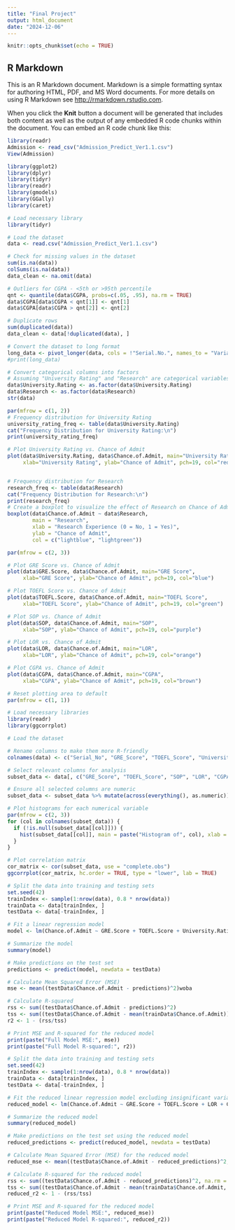 ```yaml
---
title: "Final Project"
output: html_document
date: "2024-12-06"
---
```


```r
knitr::opts_chunk$set(echo = TRUE)
```

## R Markdown

This is an R Markdown document. Markdown is a simple formatting syntax for authoring HTML, PDF, and MS Word documents. For more details on using R Markdown see <http://rmarkdown.rstudio.com>.

When you click the **Knit** button a document will be generated that includes both content as well as the output of any embedded R code chunks within the document. You can embed an R code chunk like this:

```r
library(readr)
Admission <- read_csv("Admission_Predict_Ver1.1.csv")
View(Admission)
```

```r
library(ggplot2)
library(dplyr)
library(tidyr)
library(readr)
library(gmodels)
library(GGally)
library(caret)
```



```r
# Load necessary library
library(tidyr)

# Load the dataset
data <- read.csv("Admission_Predict_Ver1.1.csv")

# Check for missing values in the dataset
sum(is.na(data))
colSums(is.na(data))
data_clean <- na.omit(data)

# Outliers for CGPA - <5th or >95th percentile
qnt <- quantile(data$CGPA, probs=c(.05, .95), na.rm = TRUE)
data$CGPA[data$CGPA < qnt[1]] <- qnt[1]
data$CGPA[data$CGPA > qnt[2]] <- qnt[2]

# Duplicate rows
sum(duplicated(data))
data_clean <- data[!duplicated(data), ]

# Convert the dataset to long format
long_data <- pivot_longer(data, cols = !"Serial.No.", names_to = "Variable", values_to = "Value")
#print(long_data)

# Convert categorical columns into factors
# Assuming "University Rating" and "Research" are categorical variables
data$University.Rating <- as.factor(data$University.Rating)
data$Research <- as.factor(data$Research)
str(data)
```
```r
par(mfrow = c(1, 2))
# Frequency distribution for University Rating
university_rating_freq <- table(data$University.Rating)
cat("Frequency Distribution for University Rating:\n")
print(university_rating_freq)

# Plot University Rating vs. Chance of Admit
plot(data$University.Rating, data$Chance.of.Admit, main="University Rating",
     xlab="University Rating", ylab="Chance of Admit", pch=19, col="red")


# Frequency distribution for Research
research_freq <- table(data$Research)
cat("Frequency Distribution for Research:\n")
print(research_freq)
# Create a boxplot to visualize the effect of Research on Chance of Admit
boxplot(data$Chance.of.Admit ~ data$Research, 
        main = "Research",
        xlab = "Research Experience (0 = No, 1 = Yes)", 
        ylab = "Chance of Admit",
        col = c("lightblue", "lightgreen"))
```

```r
par(mfrow = c(2, 3))

# Plot GRE Score vs. Chance of Admit
plot(data$GRE.Score, data$Chance.of.Admit, main="GRE Score",
     xlab="GRE Score", ylab="Chance of Admit", pch=19, col="blue")

# Plot TOEFL Score vs. Chance of Admit
plot(data$TOEFL.Score, data$Chance.of.Admit, main="TOEFL Score",
     xlab="TOEFL Score", ylab="Chance of Admit", pch=19, col="green")

# Plot SOP vs. Chance of Admit
plot(data$SOP, data$Chance.of.Admit, main="SOP",
     xlab="SOP", ylab="Chance of Admit", pch=19, col="purple")

# Plot LOR vs. Chance of Admit
plot(data$LOR, data$Chance.of.Admit, main="LOR",
     xlab="LOR", ylab="Chance of Admit", pch=19, col="orange")

# Plot CGPA vs. Chance of Admit
plot(data$CGPA, data$Chance.of.Admit, main="CGPA",
     xlab="CGPA", ylab="Chance of Admit", pch=19, col="brown")

# Reset plotting area to default
par(mfrow = c(1, 1))
```

```r
# Load necessary libraries
library(readr)
library(ggcorrplot)

# Load the dataset

# Rename columns to make them more R-friendly
colnames(data) <- c("Serial_No", "GRE_Score", "TOEFL_Score", "University_Rating", "SOP", "LOR", "CGPA", "Research", "Chance_of_Admit")

# Select relevant columns for analysis
subset_data <- data[, c("GRE_Score", "TOEFL_Score", "SOP", "LOR", "CGPA")]

# Ensure all selected columns are numeric
subset_data <- subset_data %>% mutate(across(everything(), as.numeric))

# Plot histograms for each numerical variable
par(mfrow = c(2, 3))
for (col in colnames(subset_data)) {
  if (!is.null(subset_data[[col]])) {
    hist(subset_data[[col]], main = paste("Histogram of", col), xlab = col, col = "skyblue", border = "black")
  }
}

# Plot correlation matrix
cor_matrix <- cor(subset_data, use = "complete.obs")
ggcorrplot(cor_matrix, hc.order = TRUE, type = "lower", lab = TRUE)

```

```r
# Split the data into training and testing sets
set.seed(42)
trainIndex <- sample(1:nrow(data), 0.8 * nrow(data))
trainData <- data[trainIndex, ]
testData <- data[-trainIndex, ]

# Fit a linear regression model
model <- lm(Chance.of.Admit ~ GRE.Score + TOEFL.Score + University.Rating + SOP + LOR + CGPA + Research, data = trainData)

# Summarize the model
summary(model)

# Make predictions on the test set
predictions <- predict(model, newdata = testData)

# Calculate Mean Squared Error (MSE)
mse <- mean((testData$Chance.of.Admit - predictions)^2)woba

# Calculate R-squared
rss <- sum((testData$Chance.of.Admit - predictions)^2)
tss <- sum((testData$Chance.of.Admit - mean(trainData$Chance.of.Admit))^2)
r2 <- 1 - (rss/tss)

# Print MSE and R-squared for the reduced model
print(paste("Full Model MSE:", mse))
print(paste("Full Model R-squared:", r2))
```
```r
# Split the data into training and testing sets
set.seed(42)
trainIndex <- sample(1:nrow(data), 0.8 * nrow(data))
trainData <- data[trainIndex, ]
testData <- data[-trainIndex, ]

# Fit the reduced linear regression model excluding insignificant variables
reduced_model <- lm(Chance.of.Admit ~ GRE.Score + TOEFL.Score + LOR + CGPA + Research, data = trainData)

# Summarize the reduced model
summary(reduced_model)

# Make predictions on the test set using the reduced model
reduced_predictions <- predict(reduced_model, newdata = testData)

# Calculate Mean Squared Error (MSE) for the reduced model
reduced_mse <- mean((testData$Chance.of.Admit - reduced_predictions)^2, na.rm = TRUE)

# Calculate R-squared for the reduced model
rss <- sum((testData$Chance.of.Admit - reduced_predictions)^2, na.rm = TRUE)
tss <- sum((testData$Chance.of.Admit - mean(trainData$Chance.of.Admit, na.rm = TRUE))^2, na.rm = TRUE)
reduced_r2 <- 1 - (rss/tss)

# Print MSE and R-squared for the reduced model
print(paste("Reduced Model MSE:", reduced_mse))
print(paste("Reduced Model R-squared:", reduced_r2))

```